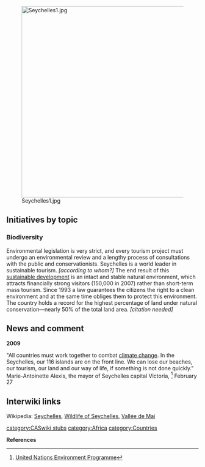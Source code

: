 [[File:Seychelles1.jpg|right|500px]]

== Initiatives by topic ==

=== Biodiversity ===

Environmental legislation is very strict, and every tourism project must undergo an environmental review and a lengthy process of consultations with the public and conservationists. Seychelles is a world leader in sustainable tourism. ''[according to whom?]'' The end result of this [[sustainable development]] is an intact and stable natural environment, which attracts financially strong visitors (150,000 in 2007) rather than short-term mass tourism. Since 1993 a law guarantees the citizens the right to a clean environment and at the same time obliges them to protect this environment. The country holds a record for the highest percentage of land under natural conservation—nearly 50% of the total land area. ''[citation needed]''

== News and comment ==

'''2009'''

"All countries must work together to combat [[climate change]]. In the Seychelles, our 116 islands are on the front line. We can lose our beaches, our tourism, our land and our way of life, if something is not done quickly." Marie-Antoinette Alexis, the mayor of Seychelles capital Victoria, <ref>[http://www.unep.org/Documents.Multilingual/Default.asp?DocumentID=562&ArticleID=6096&l=en&t=long United Nations Environment Programme]</ref> February 27

== Interwiki links ==
Wikipedia: [[wikipedia:Seychelles|Seychelles]], [[wikipedia:Wildlife of Seychelles|Wildlife of Seychelles]], [[wikipedia:Vallée de Mai|Vallée de Mai]]


{{scaendmenu}}{{stub}}
[[category:CASwiki stubs]]
[[category:Africa]]
[[category:Countries]]

'''References'''
{{Attrib sca ref|Seychelles}}
<references/>